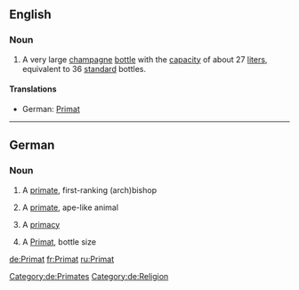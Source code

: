 {{also|primat}}
==English==

===Noun===
{{en-noun}}

# A very large [[champagne]] [[bottle]] with the [[capacity]] of about 27 [[liter]]s, equivalent to 36 [[standard]] bottles.

====Translations====
* German: [[#German|Primat]]

----

==German==

===Noun===
{{de-noun|genitive=Primaten|plural=Primaten|g1=m|g1=n}}

# {{m}} A [[primate]], first-ranking (arch)bishop
# {{m}} A [[primate]], ape-like animal
# {{n}} A [[primacy]]
# A [[#English|Primat]], bottle size

{{wikipedia|lang=de}}

[[Category:de:Primates]]
[[Category:de:Religion]]

[[de:Primat]]
[[fr:Primat]]
[[ru:Primat]]
